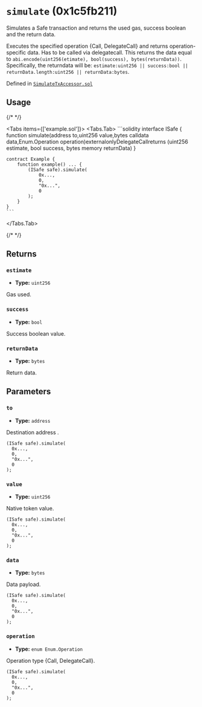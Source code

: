 



# `simulate` (0x1c5fb211)



Simulates a Safe transaction and returns the used gas, success boolean and the return data.

Executes the specified operation \{Call, DelegateCall\} and returns operation-specific data.
Has to be called via delegatecall.
This returns the data equal to `abi.encode(uint256(etimate), bool(success), bytes(returnData))`.
Specifically, the returndata will be:
`estimate:uint256 || success:bool || returnData.length:uint256 || returnData:bytes`.




Defined in [`SimulateTxAccessor.sol`](https://github.com/safe-global/safe-smart-account/tree/v1.4.1/contracts/accessors/SimulateTxAccessor.sol#L42)


## Usage

{/* <!-- vale off --> */}

<Tabs items={['example.sol']}>
  <Tabs.Tab>
    ```solidity
    interface ISafe {
        function simulate(address to,uint256 value,bytes calldata data,Enum.Operation operation)externalonlyDelegateCallreturns (uint256 estimate, bool success, bytes memory returnData)
    }

    contract Example {
        function example() ... {
            (ISafe safe).simulate(
                0x...,
                0,
                "0x...",
                0
            );
        }
    }
    ```
  </Tabs.Tab>
</Tabs>

{/* <!-- vale on --> */}

## Returns

### `estimate`

  - **Type:** `uint256`

  Gas used.


### `success`

  - **Type:** `bool`

  Success boolean value.


### `returnData`

  - **Type:** `bytes`

  Return data.




## Parameters

### `to`

  - **Type:** `address`

  Destination address .

  ```solidity focus=2
  (ISafe safe).simulate(
    0x...,
    0,
    "0x...",
    0
  );
  ```


### `value`

  - **Type:** `uint256`

  Native token value.

  ```solidity focus=3
  (ISafe safe).simulate(
    0x...,
    0,
    "0x...",
    0
  );
  ```


### `data`

  - **Type:** `bytes`

  Data payload.

  ```solidity focus=4
  (ISafe safe).simulate(
    0x...,
    0,
    "0x...",
    0
  );
  ```


### `operation`

  - **Type:** `enum Enum.Operation`

  Operation type \{Call, DelegateCall\}.

  ```solidity focus=5
  (ISafe safe).simulate(
    0x...,
    0,
    "0x...",
    0
  );
  ```





